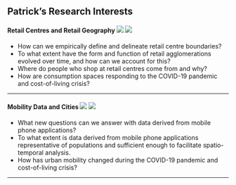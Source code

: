 ## Patrick's Research Interests


#### Retail Centres and Retail Geography ![](shop.png) ![](planet.png)

* How can we empirically define and delineate retail centre boundaries? 
* To what extent have the form and function of retail agglomerations evolved over time, and how can we account for this?
* Where do people who shop at retail centres come from and why?
* How are consumption spaces responding to the COVID-19 pandemic and cost-of-living crisis?

---


#### Mobility Data and Cities ![](fone.png) ![](city.png)

* What new questions can we answer with data derived from mobile phone applications?
* To what extent is data derived from mobile phone applications representative of populations and sufficient enough to facilitate spatio-temporal analysis. 
* How has urban mobility changed during the COVID-19 pandemic and cost-of-living crisis?

---

